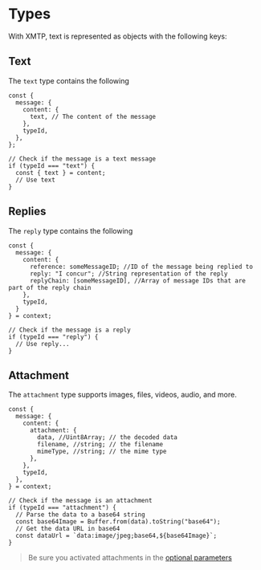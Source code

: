# Types

With XMTP, text is represented as objects with the following keys:

## Text

The `text` type contains the following

```tsx
const {
  message: {
    content: {
      text, // The content of the message
    },
    typeId,
  },
};

// Check if the message is a text message
if (typeId === "text") {
  const { text } = content;
  // Use text
}
```

## Replies

The `reply` type contains the following

```tsx
const {
  message: {
    content: {
      reference: someMessageID; //ID of the message being replied to
      reply: "I concur"; //String representation of the reply
      replyChain: [someMessageID], //Array of message IDs that are part of the reply chain
    },
    typeId,
  }
} = context;

// Check if the message is a reply
if (typeId === "reply") {
  // Use reply...
}
```

## Attachment

The `attachment` type supports images, files, videos, audio, and more.

```tsx
const {
  message: {
    content: {
      attachment: {
        data, //Uint8Array; // the decoded data
        filename, //string; // the filename
        mimeType, //string; // the mime type
      },
    },
    typeId,
  },
} = context;

// Check if the message is an attachment
if (typeId === "attachment") {
  // Parse the data to a base64 string
  const base64Image = Buffer.from(data).toString("base64");
  // Get the data URL in base64
  const dataUrl = `data:image/jpeg;base64,${base64Image}`;
}
```

> Be sure you activated attachments in the [optional parameters](/concepts/structure#optional-parameters)
